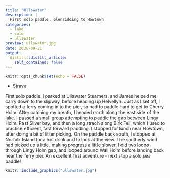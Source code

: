 ```yaml
---
title: "Ullswater"
description: |
  First solo paddle, Glenridding to Howtown
categories:
  - lake
  - solo
  - ullswater
preview: ullswater.jpg
date: 2020-09-21
output:
  distill::distill_article:
    self_contained: false
---
```


```r
knitr::opts_chunk$set(echo = FALSE)
```

- [Strava](https://www.strava.com/activities/4095486737) 

First solo paddle. I parked at Ullswater Steamers, and James helped me carry down to the slipway, before heading up Helvellyn. Just as I set off, I spotted a ferry coming in to the pier, so had to paddle hard to get to Cherry Holm. After catching my breath, I headed north along the east side of the lake. I passed a small group attempting to paddle the gap between Lingy Holm. Past Silver bay, and then a long strech along Birk Fell, which I used to practice efficient, fast forward paddling. I stopped for lunch near Howtown, after doing a bit of litter picking. On the paddle back south, I stopped at Norfolk Island for a hot drink and to look at the view. The southerly wind had picked up a little, making progress a little slower. I did two loops through Lingy Holm gap, and looped around Wall Holm before landing back near the ferry pier. An excellent first adventure - next stop a solo sea paddle!

```r
knitr::include_graphics("ullswater.jpg")
```


